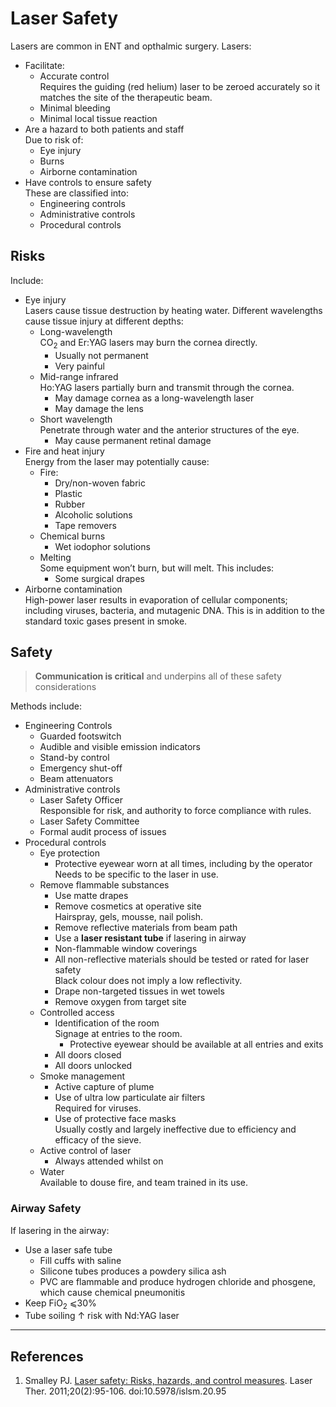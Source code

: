 # Laser Safety


Lasers are common in ENT and opthalmic surgery. Lasers:

* Facilitate:
	* Accurate control\
	Requires the guiding (red helium) laser to be zeroed accurately so it matches the site of the therapeutic beam.
	* Minimal bleeding
	* Minimal local tissue reaction
* Are a hazard to both patients and staff\
Due to risk of:
	* Eye injury
	* Burns
	* Airborne contamination
* Have controls to ensure safety\
These are classified into:
	* Engineering controls
	* Administrative controls
	* Procedural controls

## Risks

Include:

* Eye injury\
Lasers cause tissue destruction by heating water. Different wavelengths cause tissue injury at different depths:
	* Long-wavelength\
	CO~2~ and Er:YAG lasers may burn the cornea directly.
		* Usually not permanent
		* Very painful
	* Mid-range infrared\
	Ho:YAG lasers partially burn and transmit through the cornea.
		* May damage cornea as a long-wavelength laser
		* May damage the lens
	* Short wavelength\
	Penetrate through water and the anterior structures of the eye.
		* May cause permanent retinal damage
* Fire and heat injury\
Energy from the laser may potentially cause:
	* Fire:
		* Dry/non-woven fabric
		* Plastic
		* Rubber
		* Alcoholic solutions
		* Tape removers
	* Chemical burns
		* Wet iodophor solutions
	* Melting\
	Some equipment won't burn, but will melt. This includes:
		* Some surgical drapes
* Airborne contamination\
High-power laser results in evaporation of cellular components; including viruses, bacteria, and mutagenic DNA. This is in addition to the standard toxic gases present in smoke.

## Safety

> **Communication is critical** and underpins all of these safety considerations

Methods include:

* Engineering Controls
	* Guarded footswitch
	* Audible and visible emission indicators
	* Stand-by control
	* Emergency shut-off
	* Beam attenuators
* Administrative controls
	* Laser Safety Officer\
	Responsible for risk, and authority to force compliance with rules.
	* Laser Safety Committee
	* Formal audit process of issues
* Procedural controls
	* Eye protection\
		* Protective eyewear worn at all times, including by the operator\
		Needs to be specific to the laser in use.
	* Remove flammable substances\
		* Use matte drapes
		* Remove cosmetics at operative site\
		Hairspray, gels, mousse, nail polish.
		* Remove reflective materials from beam path
		* Use a **laser resistant tube** if lasering in airway
		* Non-flammable window coverings
		* All non-reflective materials should be tested or rated for laser safety\
		Black colour does not imply a low reflectivity.
		* Drape non-targeted tissues in wet towels
		* Remove oxygen from target site
	* Controlled access\
		* Identification of the room\
		Signage at entries to the room.
			* Protective eyewear should be available at all entries and exits
		* All doors closed
		* All doors unlocked
	* Smoke management
		* Active capture of plume
		* Use of ultra low particulate air filters\
		Required for viruses.
		* Use of protective face masks\
		Usually costly and largely ineffective due to efficiency and efficacy of the sieve. 
	* Active control of laser
		* Always attended whilst on
	* Water\
	Available to douse fire, and team trained in its use.


### Airway Safety

If lasering in the airway:

* Use a laser safe tube
	* Fill cuffs with saline
	* Silicone tubes produces a powdery silica ash
	* PVC are flammable and produce hydrogen chloride and phosgene, which cause chemical pneumonitis
* Keep FiO~2~ ⩽30%
* Tube soiling ↑ risk with Nd:YAG laser

---

## References


1. Smalley PJ. [Laser safety: Risks, hazards, and control measures](https://www.ncbi.nlm.nih.gov/pmc/articles/PMC3799025/). Laser Ther. 2011;20(2):95-106. doi:10.5978/islsm.20.95
